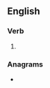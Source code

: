==English==

===Verb===
{{head|en|verb form}}

# {{en-past of|outbox}}

===Anagrams===
* {{anagrams|en|boxed out}}